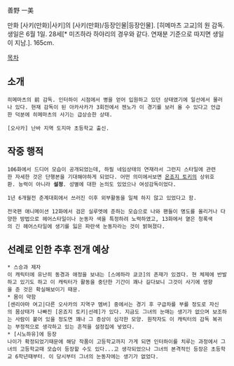善野 一美

만화 [사키(만화)|사키]의 [사키(만화)/등장인물|등장인물]. [히메마츠 고교]의 원 감독. 생일은 6월 1일. 28세[* 미즈하라 하야리의 경우와 같다. 연재분 기준으로 따지면 생일이 지남.]. 165cm.

[[목차]]

== 소개 ==

 히메마츠의 前 감독. 인터하이 시점에서 병을 얻어 입원하고 있던 상태였기에 일선에서 물러나 있다. 현재 감독이 된 아카사카가 3회전에서 젠노가 이 경기를 보러 올 수 있다고 언급한 덕분에 히메마츠의 사기는 급상승한 상태.

 [오사카] 난바 지역 도지마 초등학교 출신. 

== 작중 행적 ==
 106화에서 드디어 모습이 공개되었는데, 하필 네임상태의 연재라서 그런지 스타일에 관련한 자세한 것은 단행본을 기대해야하게 되었다. 어떤 의미에서보면 [[온죠지 토키]]의 상위호환. 능력이 아니라 '''설정'''. 성별에 대한 논의도 있었으나 여성감독이었다. 

 1년 6개월전 춘계대회에서 쓰러진 이후 외부활동을 일체 하지 않고 있었다고 함.

 전국편 애니메이션 12화에서 검은 실루엣에 준하는 모습으로 나와 팬들이 명도를 올리거나 다양한 방법으로 헤어스타일이나 눈동자 색을 특정하려 노력하였고, 13화에서 옅은 청록색의 긴 헤어스타일에 생기를 잃은 파란색 눈동자라는 것이 밝혀졌다.

== 선례로 인한 추후 전개 예상 ==
 * 스승과 제자
 이 캐릭터에 유난히 동경과 애정을 보내는 [스에하라 쿄코]의 존재가 있겠다. 현 체제에 반발하고 있기도 하고 이 캐릭터가 활동을 중단한 기간이 꽤나 길다보니 그것이 사기에 영향을 준 것은 확실해보이기 때문.
 * 몸이 약함
 [센리야마 여고|다른 오사카의 지역구 멤버] 중에서는 경기 후 구급차를 부를 정도로 자신의 몸상태가 나빠진 [온죠지 토키|선례]가 있다. 지금도 그녀의 눈매는 생기가 없으며 보조하는 사람이 붙어 있을 정도면 꽤나 그 증상이 심각한 모양. 원작자도 이 캐릭터의 감독 복귀는 부정적으로 생각하고 있는 흔적을 설정집에 넣었다.
 * [시노하유]에 등장
 나이가 확정되었기때문에 해당 작품이 고등학교까지 가게 되면 인터하이를 치루는 과정에서 그녀의 고등학교때 모습이 등장할 수도 있다...고 생각되었으나 그녀의 본격적인 등장은 초등학교 6학년때부터. 이 당시부터 그녀의 눈동자에는 생기가 없었다.

